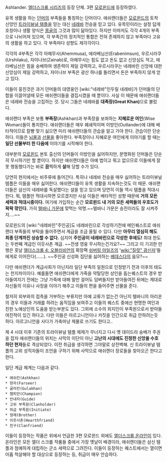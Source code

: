 Ashlander. [[엘더스크롤 시리즈]]의 등장 단체. 3편 [[모로윈드]]에 등장하였다.

유목 생활을 하는 [[던머]]의 부족들을 통칭하는 단어이다. 애쉬랜더들은 [[모로윈드]]의 토착 신앙인 [[트라이뷰널 템플]]을 믿는 대신 [[네레바]] 전승을 믿고 있다. 유목민이라는 설정 답게 호칭이나 생활 양식은 [[몽골]]의 그것과 많이 닮아있다. 하지만 이마저도 각각 4개의 부족으로 나뉘어져 있으며, 각 부족간의 정치적인 통합은 전혀 존재하지 않고 부족마다 고유의 생활을 하고 있다. 각 부족마다 성향도 제각각이다.

각각의 4부족은 각각 아헤무사(Ahemmusa), 에라베님선(Erabenimsun), 우르시라쿠(Urshilaku), 자이나브(Zainab)로, 아헤무사는 힘도 없고 돈도 없고 신앙심도 적고, 에라베님선은 힘을 숭배하여 생존력이 제일 강력하고, 우르시라쿠는 네레바린 신앙에 대한 신앙심이 제일 강력하고, 자이나브 부족은 광산 하나를 돌리면서 돈은 부족하지 않게 얻고 있다.

이들이 뭉친것은 과거 던머들의 대영웅인 [wiki:"네레바"인두릴 네레바]가 던머들의 단합을 이끌어낼때 모든 애쉬랜더들을 결집시켰을 때 뿐이다. 사실 이 때문에 애쉬랜더들은 네레바 전승을 고집하는 것. 당시 그들은 네레바를 '''대족장(Great Khan)'''으로 불렀다.

애쉬랜더 부족은 보통 '''부족장'''(Ashkhan)과 부족장을 보좌하는 '''지혜로운 여인'''(Wise Woman)들이 통치한다. 애쉬랜더들은 매우 폐쇄적이며 이방인(Outlander)에 대해 배타적이므로 칼빵 맞기 싫으면 미리 애쉬랜더들의 관습을 알고 가야 한다. 관습이란 단순하다. 이들은 [[뇌물]]과 [[선물]]을 좋아한다. 부족장이나 지혜로운 여인에게 이야기를 할 때는 '''일단 선물부터 한 다음에''' 이야기를 시작해야 한다.

대부분의 [[모로윈드]] 본토 출신의 던머들이 이방인을 싫어하지만, 문명화된 던머들은 단순히 무시하기만 할 뿐이다. 하지만 애쉬랜더들은 아예 법이고 뭐고 없으므로 이들에게 잘못 행동했다가는 바로 '''끔'''찍하게 '''살'''해 당할 수가 있다.

당연히 현지에서는 비주류에 들어간다. 특히나 네레바 전승을 매우 싫어하는 트라이뷰널 템플은 이들을 매우 싫어한다. 애쉬랜더들이 유목 생활을 지속하는것도 이 때문. 애쉬랜더들은 삼신이 네레바를 독살했다는 설을 믿고 있으며 당연히 이들 역시 템플을 적대시한다. 뭐, 템플만 적대시하면 모르겠지만 사실 이들은 배타적인 성향 때문에 '''거의 모든 세력과 적대시중이다.''' 여기에 가입하는 순간 '''모로윈드 내 거의 모든 세력들의 우호도가 팍팍 깎인다.''' 가히 [[텔바니 가문]]에 맞먹는 악명.~~텔바니 가문은 승진이라도 잘 시켜주지….~~

모로윈드의 [wiki:"네레바린"주인공]도 네레바린으로 각성하기전에 메인퀘스트로 애쉬랜더 부족들의 부탁을 들어주면서 계급을 조금 올릴 수 있다. 다만 '''아무리 열심히 해도 최종 단계까진 상승할 수 없다.''' 심지어 '''주인공이 네레바린으로 각성한 후에도!''' 최대 한도는 두번째 계급인 이웃사촌 계급. ~~전생 영웅 무시하는건가요?~~ 그리고 이 기괴한 만행은 훗날 [[엘더스크롤 4: 오블리비언]]의 확장팩 [[쉬버링 아일즈]]의 '[[wiki:"질럿" 광신자]]'들에게로 이어진다(……). ~~주인공 신성화 집단을 싫어하는 [[베데스다]]의 음모?~~

다만 애쉬랜더가 계급사회가 아닌지라 일단 부족의 일원으로 인정받기 전과 이후의 태도는 천지차이이다. 예를들면 애쉬랜더에게 가죽을 약탈당한 상인을 돕는퀘스트의 경우 받아들여지기 전에는 그냥 가죽에 대해 말만 걸어도 덤벼들지만 받아들여진 뒤에는 제대로 자신들의 이유나 사정을 이야기 해주고 이들의 편을 들어주면 선물을 준다.

철저히 외부와의 접촉을 거부하는 부류지만 아예 교류가 없는건 아닌지 텔바니의 아리온의 경우 이들과 거래를 하려는 움직임을 보여주고 이들의 퀘스트 중에선 현명한 여인과 친한 노예상인의 도움을 받는부분도 있다. 그외에 소수의 외지인이 부족원으로서 받아들여진적이 있긴 하다고. 다만 이들은 아르고니언이나 카짓을 인간으로 취급 안하려는듯 하다.
아르고니언을 사다가 가축마냥 제물로 쓰기도 한다고..

제 4 시대 이후 기존의 트라이뷰널 템플 체제가 무너지고 다시 옛 데이드라 숭배가 주권을 잡자 애쉬랜더들의 위치는 사막의 이단이 아닌 '''고난의 시대에도 진정한 신앙을 수호하던 현자'''들로 격상되었다. 이전 취급을 생각하면 그야말로 상전벽해. 신 트라이뷰널 템플의 고위 성직자들이 조언을 구하기 위해 사막으로 애쉬랜더 장로들을 찾아오곤 한다고 한다.

일단 계급 체계는 다음과 같다.

 * 애쉬칸(Ashkhan)
 * 현자(Farseer)
 * 굴라칸(Gulakhan)
 * 챔피언(Champion)
 * 안내자(Guide)
 * 고위 부족원(Clanholder)
 * 하급 부족원(Initiate)
 * 형제(Brother)
 * 이웃사촌(Hearthfriend)
 * 친구(Clanfriend)

이들이 등장하는 작품은 위에서 언급한 3편 모로윈드 외에도 [[엘더스크롤 온라인]]이 있다. 온라인은 모든 엘더 스크롤 작품들 중에서 가장 옛날이 배경이라, 애쉬랜더들은 삼신 템플과 첨예하게 대립하는 군소 세력으로 그려진다. 이들이 등장하는 퀘스트에서는 열이면 아홉 척살해야 할 대상으로 등장하는 등, 취급이 매우 안습하다.
